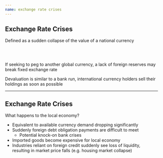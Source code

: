 ```yaml
---
name: exchange rate crises
---
```


## Exchange Rate Crises

[Defined as]{.hp} a [sudden collapse of the value of a national currency]{.h}

<br><br>

::: {.fragment}
If seeking to peg to another global currency, a lack of foreign reserves may break fixed exchange rate

Devaluation is similar to a [bank run]{.hp}, international currency holders sell their holdings [as soon as possible]{.h}
:::

---

## Exchange Rate Crises

[What happens to the local economy?]{.hp .align-center}

::: {.incremental}
- Equivalent to available currency demand dropping significantly
- Suddenly foreign debt obligation payments are difficult to meet 
    - Potential knock-on [bank crises]{.hp}
- Imported goods become expensive for local economy
- Industries reliant on foreign credit suddenly see loss of liquidity, resulting in market price falls (e.g. housing market collapse)
:::